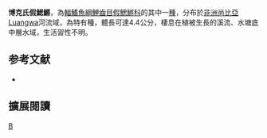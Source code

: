 {{Speciesbox 
| taxon = Nothobranchius boklundi
| status = NE
| status_system = IUCN3.1
| authority =  [[Valdesalici|Valdesalici]], 2010
| synonyms = 
}}
'''博克氏假鰓鱂'''，為[[輻鰭魚綱|輻鰭魚綱]][[鯉齒目|鯉齒目]][[假鰓鱂科|假鰓鱂科]]的其中一[[種|種]]，分布於[[非洲|非洲]][[尚比亞|尚比亞]]Luangwa河流域，為特有種，體長可達4.4公分，棲息在植被生長的溪流、水塘底中層水域，生活習性不明。

==参考文献==
*{{FishBase_species|genus=Nothobranchius|species=boklundi|year=2014|month=8}}
== 擴展閱讀 ==
{{refbegin}}
{{wikispecies-inline|Nothobranchius boklundi|博克氏假鰓鱂}}
{{refend}}
{{Taxonbar|from=Q5590294}}

[[Category:假鰓鱂屬|B]]


{{魚類小作品}}